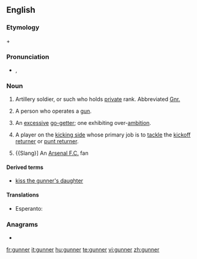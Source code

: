 {{also|Gunner}}
==English==

===Etymology===
{{etyl|enm}} {{term|gun|lang=enm}} + {{term|-er|lang=enm}}

===Pronunciation===
* {{a|UK}} {{IPA|/gʌn.ə(ɹ)/}}, {{SAMPA|/gVn.@(r)/}}
*: {{rhymes|ʌnə(r)}}

===Noun===
{{en-noun}}

# {{military}} Artillery soldier, or such who holds [[private]] rank. Abbreviated [[Gnr.]]
# A person who operates a [[gun]].
# {{figuratively}} An [[excessive]] [[go-getter]]; one exhibiting over-[[ambition]].
# {{American football}} A player on the [[kicking side]] whose primary job is to [[tackle]] the [[kickoff returner]] or [[punt returner]].
# {{Slang}] An [[Arsenal F.C.]] fan

====Derived terms====
* [[kiss the gunner's daughter]]

====Translations====
{{trans-top|artillery soldier}}
{{trans-mid}}
{{trans-bottom}}

{{trans-top|someone that operates a gun}}
* Esperanto: {{t|eo|pafisto}}
{{trans-mid}}
{{trans-bottom}}

===Anagrams===
* {{alphagram|egnnru}}

[[fr:gunner]]
[[it:gunner]]
[[hu:gunner]]
[[te:gunner]]
[[vi:gunner]]
[[zh:gunner]]